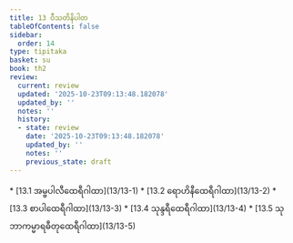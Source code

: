```yaml
---
title: 13 ဝီသတိနိပါတ
tableOfContents: false
sidebar:
  order: 14
type: tipitaka
basket: su
book: th2
review:
  current: review
  updated: '2025-10-23T09:13:48.182078'
  updated_by: ''
  notes: ''
  history:
  - state: review
    date: '2025-10-23T09:13:48.182078'
    updated_by: ''
    notes: ''
    previous_state: draft
---
```



<ReviewStatus review={frontmatter.review} showDetails={true} />

<HypothesisAnnotation frontmatter={frontmatter} />

<DynamicBreadcrumb />



<TableOfContents book="th2" section="13">
* [13.1 အမ္ဗပါလီထေရီဂါထာ](13/13-1)
* [13.2 ရောဟိနီထေရီဂါထာ](13/13-2)
* [13.3 စာပါထေရီဂါထာ](13/13-3)
* [13.4 သုန္ဒရီထေရီဂါထာ](13/13-4)
* [13.5 သုဘာကမ္မာရဓီတုထေရီဂါထာ](13/13-5)
</TableOfContents>
